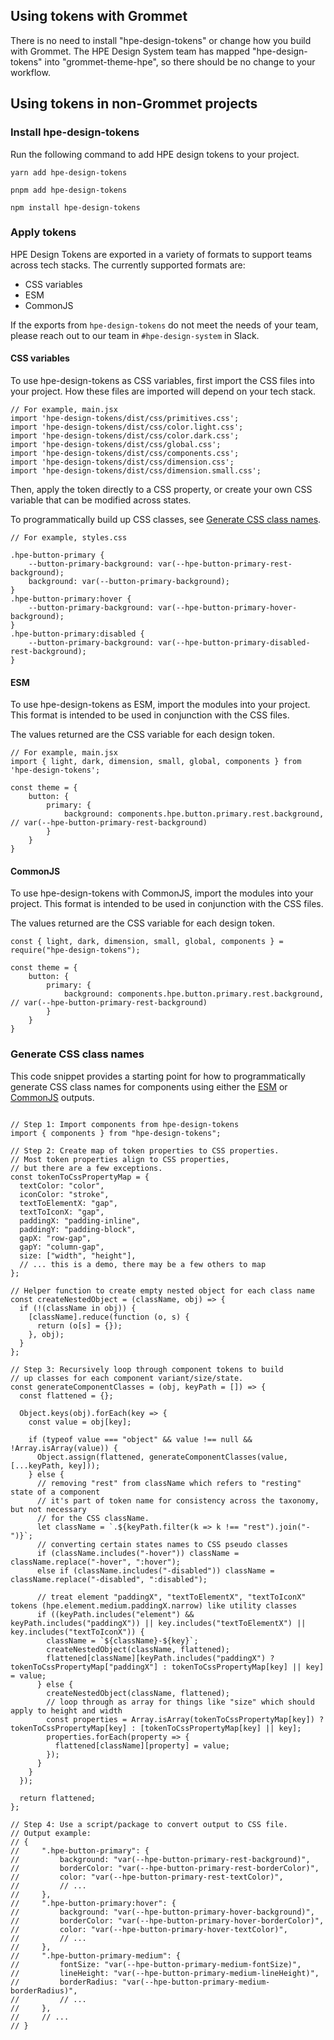 ## Using tokens with Grommet

There is no need to install "hpe-design-tokens" or change how you build with Grommet. The HPE Design System team has mapped "hpe-design-tokens" into "grommet-theme-hpe", so there should be no change to your workflow.

## Using tokens in non-Grommet projects

### Install hpe-design-tokens

Run the following command to add HPE design tokens to your project.

```
yarn add hpe-design-tokens
```

```
pnpm add hpe-design-tokens
```

```
npm install hpe-design-tokens
```

### Apply tokens

HPE Design Tokens are exported in a variety of formats to support teams across tech stacks. The currently supported formats are:

- CSS variables
- ESM
- CommonJS

If the exports from `hpe-design-tokens` do not meet the needs of your team, please reach out to our team in `#hpe-design-system` in Slack.

#### CSS variables

To use hpe-design-tokens as CSS variables, first import the CSS files into your project. How these files are imported will depend on your tech stack.

```
// For example, main.jsx
import 'hpe-design-tokens/dist/css/primitives.css';
import 'hpe-design-tokens/dist/css/color.light.css';
import 'hpe-design-tokens/dist/css/color.dark.css';
import 'hpe-design-tokens/dist/css/global.css';
import 'hpe-design-tokens/dist/css/components.css';
import 'hpe-design-tokens/dist/css/dimension.css';
import 'hpe-design-tokens/dist/css/dimension.small.css';
```

Then, apply the token directly to a CSS property, or create your own CSS variable that can be modified across states.

To programmatically build up CSS classes, see [Generate CSS class names](#generate-css-class-names).

```
// For example, styles.css

.hpe-button-primary {
    --button-primary-background: var(--hpe-button-primary-rest-background);
    background: var(--button-primary-background);
}
.hpe-button-primary:hover {
    --button-primary-background: var(--hpe-button-primary-hover-background);
}
.hpe-button-primary:disabled {
    --button-primary-background: var(--hpe-button-primary-disabled-rest-background);
}
```

#### ESM

To use hpe-design-tokens as ESM, import the modules into your project. This format is intended to be used in conjunction with the CSS files.

The values returned are the CSS variable for each design token.

```
// For example, main.jsx
import { light, dark, dimension, small, global, components } from 'hpe-design-tokens';

const theme = {
    button: {
        primary: {
            background: components.hpe.button.primary.rest.background, // var(--hpe-button-primary-rest-background)
        }
    }
}
```

#### CommonJS

To use hpe-design-tokens with CommonJS, import the modules into your project. This format is intended to be used in conjunction with the CSS files.

The values returned are the CSS variable for each design token.

```
const { light, dark, dimension, small, global, components } = require("hpe-design-tokens");

const theme = {
    button: {
        primary: {
            background: components.hpe.button.primary.rest.background, // var(--hpe-button-primary-rest-background)
        }
    }
}
```

### Generate CSS class names

This code snippet provides a starting point for how to programmatically generate CSS class names for components using either the [ESM](#esm) or [CommonJS](#commonjs) outputs.

```

// Step 1: Import components from hpe-design-tokens
import { components } from "hpe-design-tokens";

// Step 2: Create map of token properties to CSS properties.
// Most token properties align to CSS properties,
// but there are a few exceptions.
const tokenToCssPropertyMap = {
  textColor: "color",
  iconColor: "stroke",
  textToElementX: "gap",
  textToIconX: "gap",
  paddingX: "padding-inline",
  paddingY: "padding-block",
  gapX: "row-gap",
  gapY: "column-gap",
  size: ["width", "height"],
  // ... this is a demo, there may be a few others to map
};

// Helper function to create empty nested object for each class name
const createNestedObject = (className, obj) => {
  if (!(className in obj)) {
    [className].reduce(function (o, s) {
      return (o[s] = {});
    }, obj);
  }
};

// Step 3: Recursively loop through component tokens to build
// up classes for each component variant/size/state.
const generateComponentClasses = (obj, keyPath = []) => {
  const flattened = {};

  Object.keys(obj).forEach(key => {
    const value = obj[key];

    if (typeof value === "object" && value !== null && !Array.isArray(value)) {
      Object.assign(flattened, generateComponentClasses(value, [...keyPath, key]));
    } else {
      // removing "rest" from className which refers to "resting" state of a component
      // it's part of token name for consistency across the taxonomy, but not necessary
      // for the CSS className.
      let className = `.${keyPath.filter(k => k !== "rest").join("-")}`;
      // converting certain states names to CSS pseudo classes
      if (className.includes("-hover")) className = className.replace("-hover", ":hover");
      else if (className.includes("-disabled")) className = className.replace("-disabled", ":disabled");

      // treat element "paddingX", "textToElementX", "textToIconX" tokens (hpe.element.medium.paddingX.narrow) like utility classes
      if ((keyPath.includes("element") && keyPath.includes("paddingX")) || key.includes("textToElementX") || key.includes("textToIconX")) {
        className = `${className}-${key}`;
        createNestedObject(className, flattened);
        flattened[className][keyPath.includes("paddingX") ? tokenToCssPropertyMap["paddingX"] : tokenToCssPropertyMap[key] || key] = value;
      } else {
        createNestedObject(className, flattened);
        // loop through as array for things like "size" which should apply to height and width
        const properties = Array.isArray(tokenToCssPropertyMap[key]) ? tokenToCssPropertyMap[key] : [tokenToCssPropertyMap[key] || key];
        properties.forEach(property => {
          flattened[className][property] = value;
        });
      }
    }
  });

  return flattened;
};

// Step 4: Use a script/package to convert output to CSS file.
// Output example:
// {
//     ".hpe-button-primary": {
//         background: "var(--hpe-button-primary-rest-background)",
//         borderColor: "var(--hpe-button-primary-rest-borderColor)",
//         color: "var(--hpe-button-primary-rest-textColor)",
//         // ...
//     },
//     ".hpe-button-primary:hover": {
//         background: "var(--hpe-button-primary-hover-background)",
//         borderColor: "var(--hpe-button-primary-hover-borderColor)",
//         color: "var(--hpe-button-primary-hover-textColor)",
//         // ...
//     },
//     ".hpe-button-primary-medium": {
//         fontSize: "var(--hpe-button-primary-medium-fontSize)",
//         lineHeight: "var(--hpe-button-primary-medium-lineHeight)",
//         borderRadius: "var(--hpe-button-primary-medium-borderRadius)",
//         // ...
//     },
//     // ...
// }
```
